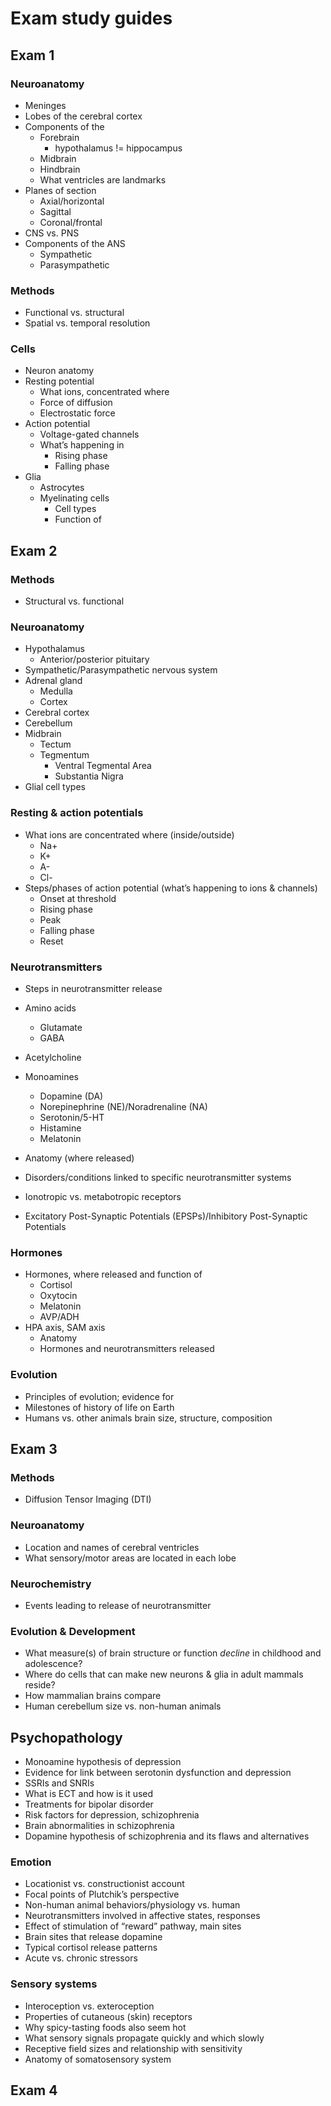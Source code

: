 # Exam study guides

## Exam 1 {-}

### Neuroanatomy {-}

- Meninges
- Lobes of the cerebral cortex
- Components of the
    - Forebrain
        - hypothalamus != hippocampus
    - Midbrain
    - Hindbrain
    - What ventricles are landmarks
- Planes of section
    - Axial/horizontal
    - Sagittal
    - Coronal/frontal
- CNS vs. PNS
- Components of the ANS
    - Sympathetic
    - Parasympathetic

### Methods {-}

- Functional vs. structural
- Spatial vs. temporal resolution

### Cells {-}

- Neuron anatomy
- Resting potential
    - What ions, concentrated where
    - Force of diffusion
    - Electrostatic force
- Action potential
    - Voltage-gated channels
    - What's happening in
        - Rising phase
        - Falling phase
- Glia
    - Astrocytes
    - Myelinating cells
        - Cell types
        - Function of

## Exam 2 {-}

### Methods {-}

- Structural vs. functional

### Neuroanatomy {-}

- Hypothalamus
  - Anterior/posterior pituitary
- Sympathetic/Parasympathetic nervous system
- Adrenal gland
  - Medulla
  - Cortex
- Cerebral cortex
- Cerebellum
- Midbrain
  - Tectum
  - Tegmentum
    - Ventral Tegmental Area
    - Substantia Nigra

- Glial cell types

### Resting & action potentials {-}

- What ions are concentrated where (inside/outside)
  - Na+
  - K+
  - A-
  - Cl-
- Steps/phases of action potential (what's happening to ions & channels)
  - Onset at threshold
  - Rising phase
  - Peak
  - Falling phase
  - Reset

### Neurotransmitters {-}

- Steps in neurotransmitter release

- Amino acids
  - Glutamate
  - GABA
- Acetylcholine
- Monoamines
  - Dopamine (DA)
  - Norepinephrine (NE)/Noradrenaline (NA)
  - Serotonin/5-HT
  - Histamine
  - Melatonin

- Anatomy (where released)
- Disorders/conditions linked to specific neurotransmitter systems

- Ionotropic vs. metabotropic receptors
- Excitatory Post-Synaptic Potentials (EPSPs)/Inhibitory Post-Synaptic Potentials

### Hormones {-}

- Hormones, where released and function of
  - Cortisol
  - Oxytocin
  - Melatonin
  - AVP/ADH
  
- HPA axis, SAM axis
  - Anatomy
  - Hormones and neurotransmitters released

### Evolution {-}
  
- Principles of evolution; evidence for
- Milestones of history of life on Earth
- Humans vs. other animals brain size, structure, composition
  
## Exam 3 {-}

### Methods

- Diffusion Tensor Imaging (DTI)

### Neuroanatomy

- Location and names of cerebral ventricles
- What sensory/motor areas are located in each lobe

### Neurochemistry

- Events leading to release of neurotransmitter

### Evolution & Development {-}

- What measure(s) of brain structure or function _decline_ in childhood and adolescence?
- Where do cells that can make new neurons & glia in adult mammals reside?
- How mammalian brains compare
- Human cerebellum size vs. non-human animals

## Psychopathology

- Monoamine hypothesis of depression
- Evidence for link between serotonin dysfunction and depression
- SSRIs and SNRIs
- What is ECT and how is it used
- Treatments for bipolar disorder
- Risk factors for depression, schizophrenia
- Brain abnormalities in schizophrenia
- Dopamine hypothesis of schizophrenia and its flaws and alternatives

### Emotion {-}

- Locationist vs. constructionist account
- Focal points of Plutchik's perspective
- Non-human animal behaviors/physiology vs. human
- Neurotransmitters involved in affective states, responses
- Effect of stimulation of "reward" pathway, main sites
- Brain sites that release dopamine
- Typical cortisol release patterns
- Acute vs. chronic stressors

### Sensory systems {-}

- Interoception vs. exteroception
- Properties of cutaneous (skin) receptors
- Why spicy-tasting foods also seem hot
- What sensory signals propagate quickly and which slowly
- Receptive field sizes and relationship with sensitivity
- Anatomy of somatosensory system

## Exam 4 {-}
